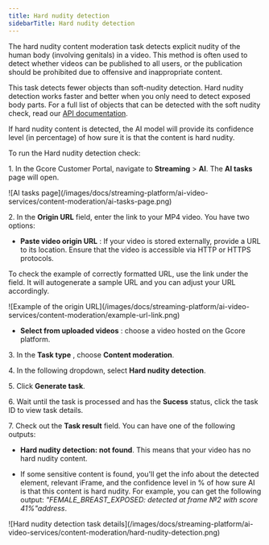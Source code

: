 ---
title: Hard nudity detection
sidebarTitle: Hard nudity detection
---

The hard nudity content moderation task detects explicit nudity of the human body (involving genitals) in a video. This method is often used to detect whether videos can be published to all users, or the publication should be prohibited due to offensive and inappropriate content. 

This task detects fewer objects than soft-nudity detection. Hard nudity detection works faster and better when you only need to detect exposed body parts. For a full list of objects that can be detected with the soft nudity check, read our [API documentation](https://api.gcore.com/docs/streaming?_gl=1*1rw278g*_gcl_au*MTM0OTcwMzMxMC4xNzE3MTQ0ODk3*_ga*OTkwMzM5NjM4LjE3MDkxMDg3OTU.*_ga_Y79HRL8RPR*MTcyMTI4NzExMi4xMjIuMS4xNzIxMjg3MjMzLjYwLjAuMA..#tag/AI/operation/post_ai_contentmoderation_hardnudity). 

If hard nudity content is detected, the AI model will provide its confidence level (in percentage) of how sure it is that the content is hard nudity. 

To run the Hard nudity detection check: 

1\. In the Gcore Customer Portal, navigate to **Streaming** > **AI**. The **AI tasks** page will open.


<Frame>![AI tasks page](/images/docs/streaming-platform/ai-video-services/content-moderation/ai-tasks-page.png)</Frame>



2\. In the **Origin URL** field, enter the link to your MP4 video. You have two options: 

  * **Paste video origin URL** : If your video is stored externally, provide a URL to its location. Ensure that the video is accessible via HTTP or HTTPS protocols. 

To check the example of correctly formatted URL, use the link under the field. It will autogenerate a sample URL and you can adjust your URL accordingly. 


<Frame>![Example of the origin URL](/images/docs/streaming-platform/ai-video-services/content-moderation/example-url-link.png)</Frame>


  * **Select from uploaded videos** : choose a video hosted on the Gcore platform.




3\. In the **Task type** , choose **Content moderation**. 

4\. In the following dropdown, select **Hard nudity detection**. 

5\. Click **Generate task**.

6\. Wait until the task is processed and has the **Sucess** status, click the task ID to view task details. 

7\. Check out the **Task result** field. You can have one of the following outputs: 

  * **Hard nudity detection: not found**. This means that your video has no hard nudity content. 

  * If some sensitive content is found, you'll get the info about the detected element, relevant iFrame, and the confidence level in % of how sure AI is that this content is hard nudity. For example, you can get the following output: _"FEMALE_BREAST_EXPOSED: detected at frame №2 with score 41%"address_.



<Frame>![Hard nudity detection task details](/images/docs/streaming-platform/ai-video-services/content-moderation/hard-nudity-detection.png)</Frame>